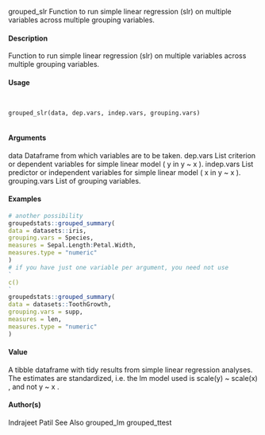 
grouped_slr
Function to run simple linear regression (slr) on multiple variables
across multiple grouping variables.

#### Description

Function to run simple linear regression (slr) on multiple variables across multiple grouping variables.

#### Usage
<pre><code>

grouped_slr(data, dep.vars, indep.vars, grouping.vars)

</code></pre>
#### Arguments 

data
Dataframe from which variables are to be taken.
dep.vars
List criterion or
dependent
variables for simple linear model (
y
in
y ~ x
).
indep.vars
List predictor or
independent
variables for simple linear model (
x
in
y ~ x
).
grouping.vars
List of grouping variables.

#### Examples
```r

# another possibility
groupedstats::grouped_summary(
data = datasets::iris,
grouping.vars = Species,
measures = Sepal.Length:Petal.Width,
measures.type = "numeric"
)
# if you have just one variable per argument, you need not use
`
c()
`
groupedstats::grouped_summary(
data = datasets::ToothGrowth,
grouping.vars = supp,
measures = len,
measures.type = "numeric"
)
```

#### Value
A  tibble  dataframe  with  tidy  results  from  simple  linear  regression  analyses.   The  estimates  are
standardized, i.e. the
lm
model used is
scale(y) ~ scale(x)
, and not
y ~ x
.

#### Author(s)
Indrajeet Patil
See Also
grouped_lm
grouped_ttest

